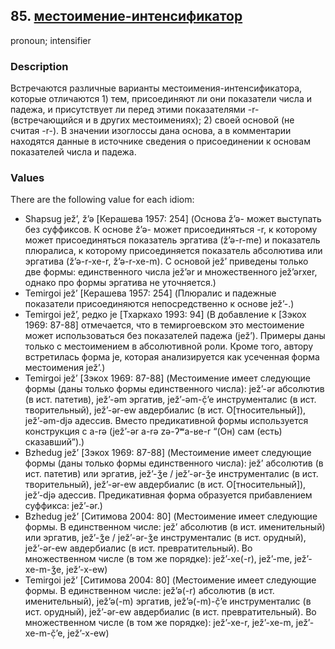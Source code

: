 ## 85. <a href =  'https://agricolamz.github.io/The_Circassian_Isoglosses_Database/85.html'>местоимение-интенсификатор</a>
pronoun; intensifier

### Description

Встречаются различные варианты местоимения-интенсификатора, которые отличаются 1) тем, присоединяют ли они показатели числа и падежа, и присутствует ли перед этими показателями -r- (встречающийся и в других местоимениях); 2) своей основой (не считая -r-). В значении изоглоссы дана основа, а в комментарии находятся данные в источнике сведения о присоединении к основам показателей числа и падежа.

### Values
There are the following value for each idiom:

* Shapsug  jež’, ž’ə [Керашева 1957: 254] (Основа ž’ə- может выступать без суффиксов. К основе ž’ə- может присоединяться -r, к которому может присоединяться показатель эргатива (ž’ə-r-me) и показатель плюралиса, к которому присоединяется показатель абсолютива или эргатива (ž’ə-r-xe-r, ž’ə-r-xe-m). С основой jež’ приведены только две формы: единственного числа jež’ər и множественного jež’ərxer, однако про формы эргатива не уточняется.)
* Temirgoi  jež’ [Керашева 1957: 254] (Плюралис и падежные показатели присоединяются непосредственно к основе jež'-.)
* Temirgoi  jež’, редко je [Тхаркахо 1993: 94] (В добавление к [Зэкох 1969: 87-88] отмечается, что в темиргоевском это местоимение может использоваться без показателей падежа (jež’). Примеры даны только с местоимением в абсолютивной роли. Кроме того, автору встретилась форма je, которая анализируется как усеченная форма местоимения jež’.)
* Temirgoi  jež’ [Зэкох 1969: 87-88] (Местоимение имеет следующие формы (даны только формы единственного числа): jež’-ər абсолютив (в ист. патетив), jež’-əm эргатив, jež’-əm-č̣’e инструменталис (в ист. творительный), jež’-ər-ew авдербиалис (в ист. О[тносительный]), jež’-əm-djə адессив. Вместо предикативной формы используется конструкция с a-rə (jež’-ər a-rə zə-ʔʷa-ʁe-r "(Он) сам (есть) сказавший").)
* Bzhedug  jež’ [Зэкох 1969: 87-88] (Местоимение имеет следующие формы (даны только формы единственного числа): jež’ абсолютив (в ист. патетив) или эргатив, jež’-ǯe / jež’-ər-ǯe инструменталис (в ист. творительный), jež’-ər-ew авдербиалис (в ист. О[тносительный]), jež’-djə адессив. Предикативная форма образуется прибавлением суффикса: jež’-ər.)
* Bzhedug  jež’ [Ситимова 2004: 80] (Местоимение имеет следующие формы. В единственном числе: jež’ абсолютив (в ист. именительный) или эргатив, jež’-ǯe / jež’-ər-ǯe инструменталис (в ист. орудный), jež’-ər-ew авдербиалис (в ист. превратительный). Во множественном числе (в том же порядке): jež’-xe(-r), jež’-me, jež’-xe-m-ǯe, jež’-x-ew)
* Temirgoi  jež’ [Ситимова 2004: 80] (Местоимение имеет следующие формы. В единственном числе: jež’ə(-r) абсолютив (в ист. именительный), jež’ə(-m) эргатив, jež’ə(-m)-č̣’e инструменталис (в ист. орудный), jež’-ər-ew авдербиалис (в ист. превратительный). Во множественном числе (в том же порядке): jež’-xe-r, jež’-xe-m, jež’-xe-m-č̣’e, jež’-x-ew)

